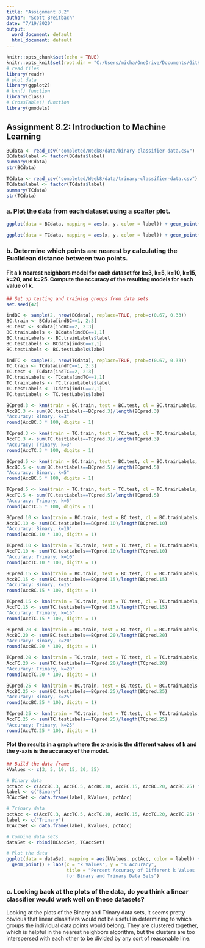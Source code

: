 ```yaml
---
title: "Assignment 8.2"
author: "Scott Breitbach"
date: "7/19/2020"
output:
  word_document: default
  html_document: default
---
```


```r
knitr::opts_chunk$set(echo = TRUE)
knitr::opts_knit$set(root.dir = "C:/Users/micha/OneDrive/Documents/GitHub/DSC520/")
# read files
library(readr)
# plot data
library(ggplot2)
# knn() function
library(class)
# CrossTable() function
library(gmodels)
```

## Assignment 8.2: Introduction to Machine Learning

```r
BCdata <- read_csv("completed/Week8/data/binary-classifier-data.csv")
BCdata$label <- factor(BCdata$label)
summary(BCdata)
str(BCdata)

TCdata <- read_csv("completed/Week8/data/trinary-classifier-data.csv")
TCdata$label <- factor(TCdata$label)
summary(TCdata)
str(TCdata)
```

### a. Plot the data from each dataset using a scatter plot.

```r
ggplot(data = BCdata, mapping = aes(x, y, color = label)) + geom_point() + ggtitle("Binary Data Plot")
```

```r
ggplot(data = TCdata, mapping = aes(x, y, color = label)) + geom_point() + ggtitle("Trinary Data Plot")
```

### b. Determine which points are nearest by calculating the Euclidean distance between two points.

#### Fit a k nearest neighbors model for each dataset for k=3, k=5, k=10, k=15, k=20, and k=25. Compute the accuracy of the resulting models for each value of k. 

```r
## Set up testing and training groups from data sets
set.seed(42)

indBC <- sample(2, nrow(BCdata), replace=TRUE, prob=c(0.67, 0.33))
BC.train <- BCdata[indBC==1, 2:3]
BC.test <- BCdata[indBC==2, 2:3]
BC.trainLabels <- BCdata[indBC==1,1]
BC.trainLabels <- BC.trainLabels$label
BC.testLabels <- BCdata[indBC==2,1]
BC.testLabels <- BC.testLabels$label

indTC <- sample(2, nrow(TCdata), replace=TRUE, prob=c(0.67, 0.33))
TC.train <- TCdata[indTC==1, 2:3]
TC.test <- TCdata[indTC==2, 2:3]
TC.trainLabels <- TCdata[indTC==1,1]
TC.trainLabels <- TC.trainLabels$label
TC.testLabels <- TCdata[indTC==2,1]
TC.testLabels <- TC.testLabels$label
```

```r
BCpred.3 <- knn(train = BC.train, test = BC.test, cl = BC.trainLabels, k=3)
AccBC.3 <- sum(BC.testLabels==BCpred.3)/length(BCpred.3)
"Accuracy: Binary, k=3" 
round(AccBC.3 * 100, digits = 1)

TCpred.3 <- knn(train = TC.train, test = TC.test, cl = TC.trainLabels, k=3)
AccTC.3 <- sum(TC.testLabels==TCpred.3)/length(TCpred.3)
"Accuracy: Trinary, k=3"
round(AccTC.3 * 100, digits = 1)
```

```r
BCpred.5 <- knn(train = BC.train, test = BC.test, cl = BC.trainLabels, k=5)
AccBC.5 <- sum(BC.testLabels==BCpred.5)/length(BCpred.5)
"Accuracy: Binary, k=5" 
round(AccBC.5 * 100, digits = 1)

TCpred.5 <- knn(train = TC.train, test = TC.test, cl = TC.trainLabels, k=5)
AccTC.5 <- sum(TC.testLabels==TCpred.5)/length(TCpred.5)
"Accuracy: Trinary, k=5"
round(AccTC.5 * 100, digits = 1)
```

```r
BCpred.10 <- knn(train = BC.train, test = BC.test, cl = BC.trainLabels, k=10)
AccBC.10 <- sum(BC.testLabels==BCpred.10)/length(BCpred.10)
"Accuracy: Binary, k=10" 
round(AccBC.10 * 100, digits = 1)

TCpred.10 <- knn(train = TC.train, test = TC.test, cl = TC.trainLabels, k=10)
AccTC.10 <- sum(TC.testLabels==TCpred.10)/length(TCpred.10)
"Accuracy: Trinary, k=10"
round(AccTC.10 * 100, digits = 1)
```

```r
BCpred.15 <- knn(train = BC.train, test = BC.test, cl = BC.trainLabels, k=15)
AccBC.15 <- sum(BC.testLabels==BCpred.15)/length(BCpred.15)
"Accuracy: Binary, k=15" 
round(AccBC.15 * 100, digits = 1)

TCpred.15 <- knn(train = TC.train, test = TC.test, cl = TC.trainLabels, k=15)
AccTC.15 <- sum(TC.testLabels==TCpred.15)/length(TCpred.15)
"Accuracy: Trinary, k=15"
round(AccTC.15 * 100, digits = 1)
```

```r
BCpred.20 <- knn(train = BC.train, test = BC.test, cl = BC.trainLabels, k=20)
AccBC.20 <- sum(BC.testLabels==BCpred.20)/length(BCpred.20)
"Accuracy: Binary, k=20" 
round(AccBC.20 * 100, digits = 1)

TCpred.20 <- knn(train = TC.train, test = TC.test, cl = TC.trainLabels, k=20)
AccTC.20 <- sum(TC.testLabels==TCpred.20)/length(TCpred.20)
"Accuracy: Trinary, k=20"
round(AccTC.20 * 100, digits = 1)
```

```r
BCpred.25 <- knn(train = BC.train, test = BC.test, cl = BC.trainLabels, k=25)
AccBC.25 <- sum(BC.testLabels==BCpred.25)/length(BCpred.25)
"Accuracy: Binary, k=25" 
round(AccBC.25 * 100, digits = 1)

TCpred.25 <- knn(train = TC.train, test = TC.test, cl = TC.trainLabels, k=25)
AccTC.25 <- sum(TC.testLabels==TCpred.25)/length(TCpred.25)
"Accuracy: Trinary, k=25"
round(AccTC.25 * 100, digits = 1)
```

#### Plot the results in a graph where the x-axis is the different values of k and the y-axis is the accuracy of the model.

```r
## Build the data frame
kValues <- c(3, 5, 10, 15, 20, 25)

# Binary data
pctAcc <- c(AccBC.3, AccBC.5, AccBC.10, AccBC.15, AccBC.20, AccBC.25) * 100
label <- c("Binary")
BCAccSet <- data.frame(label, kValues, pctAcc)

# Trinary data
pctAcc <- c(AccTC.3, AccTC.5, AccTC.10, AccTC.15, AccTC.20, AccTC.25) * 100
label <- c("Trinary")
TCAccSet <- data.frame(label, kValues, pctAcc)

# Combine data sets
dataSet <- rbind(BCAccSet, TCAccSet)

# Plot the data
ggplot(data = dataSet, mapping = aes(kValues, pctAcc, color = label)) + 
  geom_point() + labs(x = "k Values", y = "% Accuracy", 
                      title = "Percent Accuracy of Different k Values 
                      for Binary and Trinary Data Sets")
```

### c. Looking back at the plots of the data, do you think a linear classifier would work well on these datasets?

Looking at the plots of the Binary and Trinary data sets, it seems pretty obvious that linear classifiers would not be useful in determining to which groups the individual data points would belong. They are clustered together, which is helpful in the nearest neighbors algorithm, but the clusters are too interspersed with each other to be divided by any sort of reasonable line.

